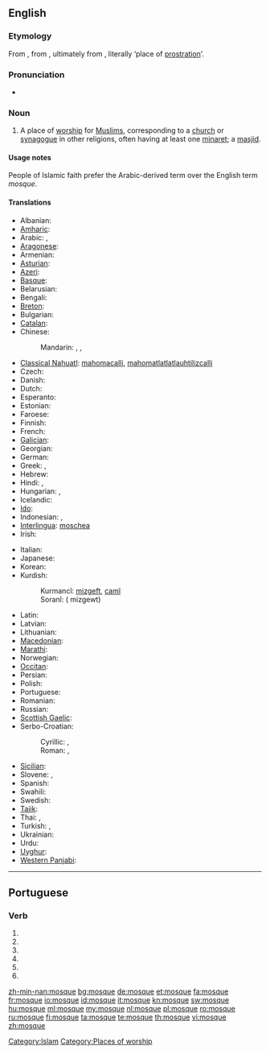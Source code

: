 {{wikipedia}}
==English==

===Etymology===
From {{etyl|fr}} {{term|mosquée|lang=fr}}, from {{etyl|it}} {{term|moschea|lang=it}}, ultimately from {{etyl|ar}} {{term|مسجد|sc=Arab|lang=ar|tr=masjid}}, literally ‘place of [[prostration]]’.

===Pronunciation===
* {{audio|en-us-mosque.ogg|Audio (US)}}

===Noun===
{{en-noun}}

# {{Islam}} A place of [[worship]] for [[Muslim]]s, corresponding to a [[church]] or [[synagogue]] in other religions, often having at least one [[minaret]]; a [[masjid]].

====Usage notes====
People of Islamic faith prefer the Arabic-derived term {{term|masjid}} over the English term ''mosque''.

====Translations====
{{trans-top|a place of worship for Muslims}}
* Albanian: {{t-|sq|xhami|f|xs=Albanian}}
* [[Amharic]]: {{tø|am|መስጊድ|tr=mäsgid|sc=Ethi}}
* Arabic: {{t-|ar|مسجد|m|tr=masjid}},  {{t-|ar|جامع|m|tr=jaami3}}
* [[Aragonese]]: {{t-|an|mezquita|f|xs=Aragonese}}
* Armenian: {{t-|hy|մզկիթ|tr=mzkit’}}
* [[Asturian]]: {{t-|ast|mezquita|f|xs=Asturian}}
* [[Azeri]]: {{t+|az|məscid|xs=Azeri}}
* [[Basque]]: {{t|eu|meskita|xs=Basque}}
* Belarusian: {{t|be|мячэць|f|tr=mjačéc'|xs=Belarusian}}
* Bengali: {{tø|bn|মসজিদ|tr=masjid|sc=Beng}}
* [[Breton]]: {{t-|br|moskeenn|f|xs=Breton}}
* Bulgarian: {{t+|bg|джамия|f|tr=džamíja}}
* [[Catalan]]: {{t+|ca|mesquita|f}}
* Chinese:
*: Mandarin: {{t-|cmn|清真寺|tr=qīngzhēnsì|sc=Hani}},  {{t|cmn|禮拜寺|sc=Hani}},  {{t|cmn|礼拜寺|tr=lǐbàisì|sc=Hani}}
* [[Classical Nahuatl]]: [[mahomacalli]], [[mahomatlatlatlauhtilizcalli]]
* Czech: {{t+|cs|mešita|f}}
* Danish: {{t-|da|moské|c}}
* Dutch: {{t+|nl|moskee|f}}
* Esperanto: {{t-|eo|moskeo|xs=Esperanto}}
* Estonian: {{t+|et|mošee}}
* Faroese: {{t-|fo|moska|f|xs=Faroese}}
* Finnish: {{t+|fi|moskeija}}
* French: {{t+|fr|mosquée|f}}
* [[Galician]]: {{t-|gl|mesquita|f|xs=Galician}}
* Georgian: {{t-|ka|მეჩეთი|tr=meč’et’i|sc=Geor|xs=Georgian}}
* German: {{t+|de|Moschee|f}}
* Greek: {{t+|el|τέμενος|n|tr=témenos}}, {{t+|el|τζαμί|n|tr=tzamí}}
* Hebrew: {{t-|he|מסגד|m|alt=מִסְגָּד|tr=misgad}}
* Hindi: {{t-|hi|मसजिद|tr=masjid|xs=Hindi}}, {{t|hi|मस्जिद|tr=masjid|xs=Hindi}}
* Hungarian: {{t+|hu|dzsámi}}, {{t+|hu|mecset}}
* Icelandic: {{t-|is|moska|f}}
* [[Ido]]: {{t+|io|moskeo|xs=Ido}}
* Indonesian: {{t+|id|mesjid|xs=Indonesian}}, {{t+|id|masjid|xs=Indonesian}}
* [[Interlingua]]: [[moschea]]
* Irish: {{t-|ga|mosc|xs=Irish}}
{{trans-mid}}
* Italian: {{t+|it|moschea}}
* Japanese: {{t|ja|モスク|tr=mosuku}}
* Korean: {{t+|ko|모스크|tr=moseukeu|sc=Hang}}
* Kurdish:
*: Kurmancî: [[mizgeft]], [[camî]]
*: Soranî: {{ku-Arab|[[مزگه‌وت]]}}( mizgewt)
* Latin: {{t|la|meschita}}
* Latvian: {{t-|lv|mošeja|f|xs=Latvian}}
* Lithuanian: {{t|lt|mečètė|f|xs=Lithuanian}}
* [[Macedonian]]: {{t-|mk|џамија|f|tr=džámija}}
* [[Marathi]]: {{t|mr|मशीद|sc=Deva|xs=Marathi}}
* Norwegian: {{t-|no|moské|m}}
* [[Occitan]]: {{t+|oc|mosqueta|f|xs=Occitan}}
* Persian: {{t+|fa|مسجد|m|tr=masjed|xs=Persian}}
* Polish: {{t+|pl|meczet|m}}
* Portuguese: {{t+|pt|mesquita}}
* Romanian: {{t+|ro|moschee|f}}
* Russian: {{t+|ru|мечеть|f|tr=mečét'}}
* [[Scottish Gaelic]]: {{t|gd|mosg|xs=Scottish Gaelic}}
* Serbo-Croatian:
*: Cyrillic: {{tø|sh|џамија|f|alt=џа́мија|sc=Cyrl|xs=Serbo-Croatian}}, {{tø|sh|мошеја|f|alt=моше́ја|sc=Cyrl|xs=Serbo-Croatian}}
*: Roman: {{tø|sh|džamija|f|alt=džámija|xs=Serbo-Croatian}}, {{tø|sh|mošeja|f|alt=mošéja|xs=Serbo-Croatian}}
* [[Sicilian]]: {{t|scn|muschea|f|xs=Sicilian}}
* Slovene: {{t+|sl|mošeja|f|alt=mošéja}}, {{t+|sl|džamija|f|alt=džámija}}
* Spanish: {{t+|es|mezquita}}
* Swahili: {{t+|sw|msikiti|xs=Swahili}}
* Swedish: {{t+|sv|moské|c}}
* [[Tajik]]: {{t-|tg|масҷид|tr=masjid|sc=Cyrl|xs=Tajik}}
* Thai: {{t|th|มัสยิด|tr=mát-yít}},  {{t|th|สุเหร่า|tr=sòo-rào}}
* Turkish: {{t+|tr|cami}}, {{t+|tr|mescit}}
* Ukrainian: {{t+|uk|мечеть|tr=mečét'|xs=Ukrainian}}
* Urdu: {{t-|ur|مسجد|m|tr=masjid|xs=Urdu}}
* [[Uyghur]]: {{t|ug|جامى|sc=ug-Arab|xs=Uyghur}}
* [[Western Panjabi]]: {{tø|pnb|مسیت}}
{{trans-bottom}}

[[Category:Islam]]
[[Category:Places of worship]]

----

==Portuguese==

===Verb===
{{pt-verb form}}

# {{pt-verb form of|[[moscar]]|ar|subjunctive|present|singular|first}}
# {{pt-verb form of|[[moscar]]|ar|subjunctive|present|singular|third}}
# {{pt-verb form of|[[moscar]]|ar|imperative|affirmative|singular|first|}}
# {{pt-verb form of|[[moscar]]|ar|imperative|affirmative|singular|third|}}
# {{pt-verb form of|[[moscar]]|ar|imperative|negative|singular|first|}}
# {{pt-verb form of|[[moscar]]|ar|imperative|negative|singular|third|}}

[[zh-min-nan:mosque]]
[[bg:mosque]]
[[de:mosque]]
[[et:mosque]]
[[fa:mosque]]
[[fr:mosque]]
[[io:mosque]]
[[id:mosque]]
[[it:mosque]]
[[kn:mosque]]
[[sw:mosque]]
[[hu:mosque]]
[[ml:mosque]]
[[my:mosque]]
[[nl:mosque]]
[[pl:mosque]]
[[ro:mosque]]
[[ru:mosque]]
[[fi:mosque]]
[[ta:mosque]]
[[te:mosque]]
[[th:mosque]]
[[vi:mosque]]
[[zh:mosque]]